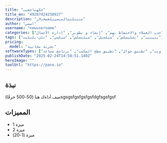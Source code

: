 ```yaml
---
title: "خكهتاخفيب"
title_en: "49287424258927"
description: "منيتلنمالمنسيىلعسخبﻻر"
author: "اسمي"
username: "newusername"
categories: ["جذب العملاء والاحتفاظ بهم", "إنشاء و تطوير", "إدارة الأعمال"]
tags: ["يبيبيب", "يسليسلس", "سيلسيل", "سيليسلس", "سيلسي", "تلي-يليليت"]
pricing:
  model: "تجربة مجانية"
softwareTypes: ["تطبيق ويب", "تطبيق جوال", "تطبيق سطح المكتب", "برنامج مساعد"]
publishDate: "2025-02-24T14:58:51.140Z"
heroImage: ""
toolUrl: "https://panx.io"
---
```

## نبذة
صف أداةك هنا (50-500 حرفًا)sgsgsfgsfgsfgsfdgfsgsfgsf
    
## المميزات
- ميزة 1
- ميزة 2
- ميزة (1-20)